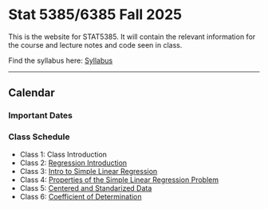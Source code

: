 # Stat 5385/6385 Fall 2025

This is the website for STAT5385. It will contain the relevant information for
the course and lecture notes and code seen in class.

Find the syllabus here: [Syllabus](https://github.com/Rene-Gutierrez/stat5385/blob/main/Syllabus%20Stat%205385-6385.pdf)

---

## Calendar

### Important Dates

### Class Schedule

* Class 1: Class Introduction
* Class 2: [Regression Introduction](#introduction)
* Class 3: [Intro to Simple Linear Regression](#intro-to-slr)
* Class 4: [Properties of the Simple Linear Regression Problem](#properties-of-the-estimates)
* Class 5: [Centered and Standarized Data](#centering-and-standarizing-the-data)
* Class 6: [Coefficient of Determination](#coefficient-of-determination)
